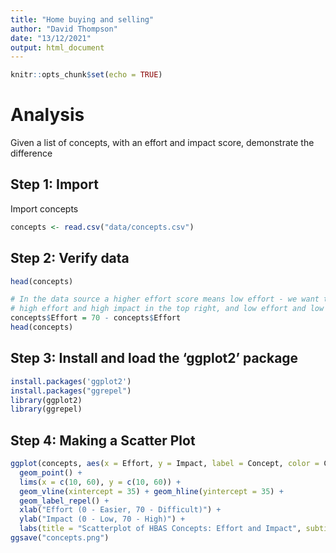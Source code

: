 ```yaml
---
title: "Home buying and selling"
author: "David Thompson"
date: "13/12/2021"
output: html_document
---
```


```r
knitr::opts_chunk$set(echo = TRUE)
```

# Analysis

Given a list of concepts, with an effort and impact score, demonstrate the difference

## Step 1: Import

Import concepts

```r
concepts <- read.csv("data/concepts.csv")
```

## Step 2: Verify data

```r
head(concepts)
```

```r
# In the data source a higher effort score means low effort - we want to invert these so that we can see
# high effort and high impact in the top right, and low effort and low impact in the bottom left
concepts$Effort = 70 - concepts$Effort
head(concepts)
```

## Step 3: Install and load the 'ggplot2' package

```r
install.packages('ggplot2')
install.packages("ggrepel")
library(ggplot2)
library(ggrepel)
```

## Step 4: Making a Scatter Plot

```r
ggplot(concepts, aes(x = Effort, y = Impact, label = Concept, color = Concept)) + 
  geom_point() +
  lims(x = c(10, 60), y = c(10, 60)) + 
  geom_vline(xintercept = 35) + geom_hline(yintercept = 35) + 
  geom_label_repel() +
  xlab("Effort (0 - Easier, 70 - Difficult)") +
  ylab("Impact (0 - Low, 70 - High)") +
  labs(title = "Scatterplot of HBAS Concepts: Effort and Impact", subtitle = "Concepts toward the top right are more effort, higher impact")
ggsave("concepts.png")
```
